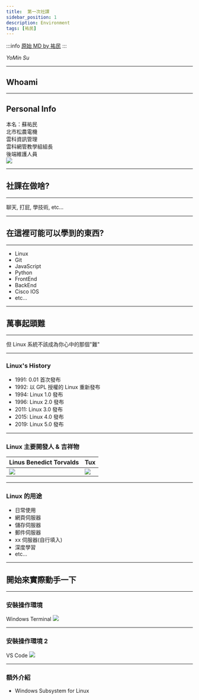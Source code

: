 ---
title:  第一次社課
sidebar_position: 1
description: Environment
tags: [祐民]
---

:::info
[原始 MD by 祐民](https://hackmd.io/@ji03mmy18/SkWW9ttLw?type=slide#/)
:::

_YoMin Su_

---

## Whoami

---

## Personal Info

本名：蘇祐民  
北市松農電機  
雲科資訊管理  
雲科網管教學組組長  
後端維護人員  
![](https://i.imgur.com/JCczl3p.jpg)  

---

## 社課在做啥?

---

聊天, 打屁, 學技術, etc...

---

## 在這裡可能可以學到的東西?

---

- Linux
- Git
- JavaScript
- Python
- FrontEnd
- BackEnd
- Cisco IOS
- etc...

---

## 萬事起頭難

---

但 Linux 系統不該成為你心中的那個"難"

---

### Linux's History

- 1991: 0.01 首次發布
- 1992: 以 GPL 授權的 Linux 重新發布
- 1994: Linux 1.0 發布
- 1996: Linux 2.0 發布
- 2011: Linux 3.0 發布
- 2015: Linux 4.0 發布
- 2019: Linux 5.0 發布

---

### Linux 主要開發人 & 吉祥物

| Linus Benedict Torvalds                                                                              | Tux                                                                       |
| ---------------------------------------------------------------------------------------------------- | ------------------------------------------------------------------------- |
| ![](https://upload.wikimedia.org/wikipedia/commons/5/52/LinuxCon_Europe_Linus_Torvalds_03.jpg) | ![](https://upload.wikimedia.org/wikipedia/commons/b/b0/NewTux.svg) |

---

### Linux 的用途

- 日常使用
- 網頁伺服器
- 儲存伺服器
- 郵件伺服器
- xx 伺服器(自行填入)
- 深度學習
- etc...

---

## 開始來實際動手一下

---

### 安裝操作環境

Windows Terminal
![](https://i.imgur.com/QzHZ700.png)

---

### 安裝操作環境 2

VS Code
![](https://i.imgur.com/UX7GspD.png)

---

### 額外介紹

- Windows Subsystem for Linux
